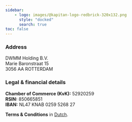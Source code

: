 ```yaml
---
sidebar:
    - logo: images/@kapitan-logo-redbrick-320x132.png
      style: "docked"
      search: true
toc: false
---
```


### Address

DWMM Holding B.V.<br>
Marie Baronstraat 15 <br>
3056 AA  ROTTERDAM

### Legal & financial details

__Chamber of Commerce (KvK):__ 52920259<br>
__RSIN:__ 850665851<br>
__IBAN:__ NL47 KNAB 0259 5268 27

__Terms & Conditions__ in [Dutch](/resources/230901-algemene-voorwaarden-%40kapitan.pdf).

